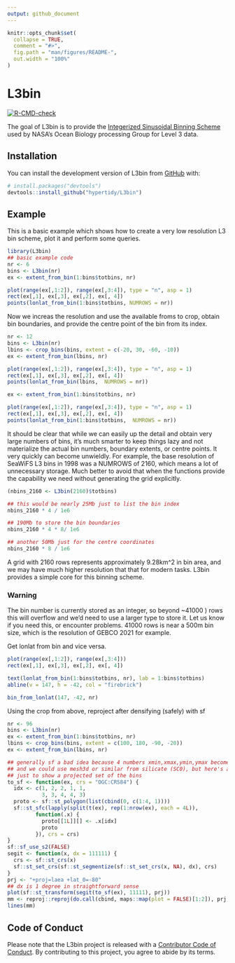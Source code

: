 ```yaml
---
output: github_document
---
```


<!-- README.md is generated from README.Rmd. Please edit that file -->

```r
knitr::opts_chunk$set(
  collapse = TRUE,
  comment = "#>",
  fig.path = "man/figures/README-",
  out.width = "100%"
)
```

# L3bin

<!-- badges: start -->
[![R-CMD-check](https://github.com/hypertidy/L3bin/actions/workflows/R-CMD-check.yaml/badge.svg)](https://github.com/hypertidy/L3bin/actions/workflows/R-CMD-check.yaml)
<!-- badges: end -->

The goal of L3bin is to provide the [Integerized Sinusoidal Binning Scheme](https://oceancolor.gsfc.nasa.gov/resources/docs/format/l3bins/) used by NASA's Ocean Biology processing Group for Level 3 data.

## Installation

You can install the development version of L3bin from [GitHub](https://github.com/) with:

``` r
# install.packages("devtools")
devtools::install_github("hypertidy/L3bin")
```

## Example

This is a basic example which shows how to create a very low resolution L3 bin scheme, plot it and perform some queries. 

```r
library(L3bin)
## basic example code
nr <- 6
bins <- L3bin(nr)
ex <- extent_from_bin(1:bins$totbins, nr)

plot(range(ex[,1:2]), range(ex[,3:4]), type = "n", asp = 1)
rect(ex[,1], ex[,3], ex[,2], ex[, 4])
points(lonlat_from_bin(1:bins$totbins, NUMROWS = nr))
```

Now we increas the resolution and use the available froms to crop, obtain bin boundaries, and provide the centre point of the bin from its index. 

```r
nr <- 12
bins <- L3bin(nr)
lbins <- crop_bins(bins, extent = c(-20, 30, -60, -10))
ex <- extent_from_bin(lbins, nr)

plot(range(ex[,1:2]), range(ex[,3:4]), type = "n", asp = 1)
rect(ex[,1], ex[,3], ex[,2], ex[, 4])
points(lonlat_from_bin(lbins,  NUMROWS = nr))

ex <- extent_from_bin(1:bins$totbins, nr)

plot(range(ex[,1:2]), range(ex[,3:4]), type = "n", asp = 1)
rect(ex[,1], ex[,3], ex[,2], ex[, 4])
points(lonlat_from_bin(1:bins$totbins,  NUMROWS = nr))

```

It should be clear that while we can easily up the detail and obtain very large numbers of bins, it's much smarter to keep things lazy and not materialize the actual bin numbers, boundary extents, or centre points. It very quickly can
become unwieldly. For example, the base resolution of SeaWiFS L3 bins in 1998 was a NUMROWS of 2160, which means a lot of unnecessary storage. Much better to avoid that when the functions provide the capability we need without generating the grid explicitly. 

```r
(nbins_2160 <- L3bin(2160)$totbins)

## this would be nearly 25Mb just to list the bin index
nbins_2160 * 4 / 1e6

## 190Mb to store the bin boundaries
nbins_2160 * 4 * 8/ 1e6

## another 50Mb just for the centre coordinates
nbins_2160 * 8 / 1e6
```

A grid with 2160 rows represents approximately 9.28km^2 in bin area, and we may have much higher resolution that that for modern tasks. L3bin provides a simple core for this binning scheme. 

### Warning

The bin number is currently stored as an integer, so beyond ~41000 ) rows this will overflow and we'd need to use a larger type to store it. Let us know if you need this, or encounter problems. 41000 rows is near a 500m bin size, which is the resolution of GEBCO 2021 for example. 

Get lonlat from bin and vice versa. 

```r

plot(range(ex[,1:2]), range(ex[,3:4]))
rect(ex[,1], ex[,3], ex[,2], ex[, 4])

text(lonlat_from_bin(1:bins$totbins, nr), lab = 1:bins$totbins)
abline(v = 147, h = -42, col = "firebrick")

bin_from_lonlat(147, -42, nr)
```

Using the crop from above, reproject after densifying (safely) with sf

```r
nr <- 96
bins <- L3bin(nr)
ex <- extent_from_bin(1:bins$totbins, nr)
lbins <- crop_bins(bins, extent = c(100, 180, -90, -20))
ex <- extent_from_bin(lbins, nr)

## generally sf a bad idea because 4 numbers xmin,xmax,ymin,ymax become 10
## and we could use mesh3d or similar from silicate (SC0), but here's an example
## just to show a projected set of the bins
to_sf <- function(ex, crs = "OGC:CRS84") {
  idx <- c(1, 2, 2, 1, 1, 
           3, 3, 4, 4, 3)
  proto <- sf::st_polygon(list(cbind(0, c(1:4, 1))))
  sf::st_sfc(lapply(split(t(ex), rep(1:nrow(ex), each = 4L)), 
         function(.x) {
           proto[[1L]][] <- .x[idx]
           proto
         }), crs = crs)
}
sf::sf_use_s2(FALSE)
segit <- function(x, dx = 111111) {
  crs <- sf::st_crs(x)
  sf::st_set_crs(sf::st_segmentize(sf::st_set_crs(x, NA), dx), crs)
}  
prj <- "+proj=laea +lat_0=-80"
## dx is 1 degree in straightforward sense
plot(sf::st_transform(segit(to_sf(ex), 11111), prj))
mm <- reproj::reproj(do.call(cbind, maps::map(plot = FALSE)[1:2]), prj, source = "+proj=longlat")[,1:2]
lines(mm)
```



## Code of Conduct

Please note that the L3bin project is released with a [Contributor Code of Conduct](https://contributor-covenant.org/version/2/1/CODE_OF_CONDUCT.html). By contributing to this project, you agree to abide by its terms.
